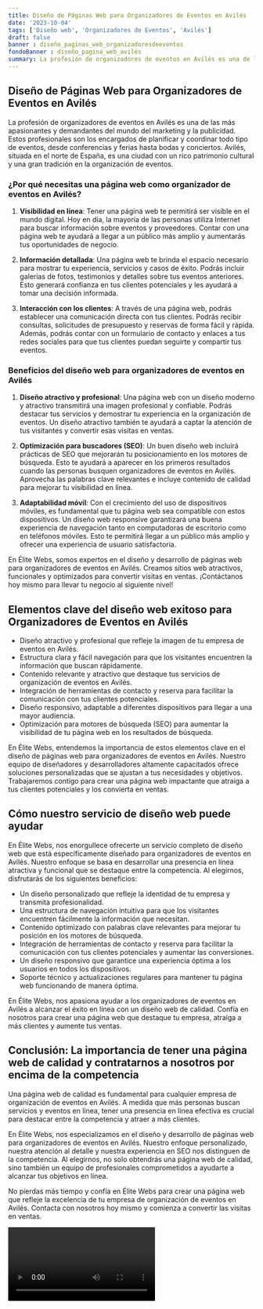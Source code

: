 ```yaml
---
title: Diseño de Páginas Web para Organizadores de Eventos en Avilés
date: '2023-10-04'
tags: ['Diseño web', 'Organizadores de Eventos', 'Avilés']
draft: false
banner : diseño_paginas_web_organizadoresdeeventos
fondoBanner : diseño_pagina_web_avilés
summary: La profesión de organizadores de eventos en Avilés es una de las más apasionantes y demandantes del mundo del marketing y la publicidad. Estos profesionales son los encargados de planificar y coordinar todo tipo de eventos, desde conferencias y ferias hasta bodas y conciertos. Avilés, situada en el norte de España, es una ciudad con un rico patrimonio cultural y una gran tradición en la organización de eventos.
---
```


## Diseño de Páginas Web para Organizadores de Eventos en Avilés

La profesión de organizadores de eventos en Avilés es una de las más apasionantes y demandantes del mundo del marketing y la publicidad. Estos profesionales son los encargados de planificar y coordinar todo tipo de eventos, desde conferencias y ferias hasta bodas y conciertos. Avilés, situada en el norte de España, es una ciudad con un rico patrimonio cultural y una gran tradición en la organización de eventos.

### ¿Por qué necesitas una página web como organizador de eventos en Avilés?

1. **Visibilidad en línea**: Tener una página web te permitirá ser visible en el mundo digital. Hoy en día, la mayoría de las personas utiliza Internet para buscar información sobre eventos y proveedores. Contar con una página web te ayudará a llegar a un público más amplio y aumentarás tus oportunidades de negocio.

2. **Información detallada**: Una página web te brinda el espacio necesario para mostrar tu experiencia, servicios y casos de éxito. Podrás incluir galerías de fotos, testimonios y detalles sobre tus eventos anteriores. Esto generará confianza en tus clientes potenciales y les ayudará a tomar una decisión informada.

3. **Interacción con los clientes**: A través de una página web, podrás establecer una comunicación directa con tus clientes. Podrás recibir consultas, solicitudes de presupuesto y reservas de forma fácil y rápida. Además, podrás contar con un formulario de contacto y enlaces a tus redes sociales para que tus clientes puedan seguirte y compartir tus eventos.

### Beneficios del diseño web para organizadores de eventos en Avilés

1. **Diseño atractivo y profesional**: Una página web con un diseño moderno y atractivo transmitirá una imagen profesional y confiable. Podrás destacar tus servicios y demostrar tu experiencia en la organización de eventos. Un diseño atractivo también te ayudará a captar la atención de tus visitantes y convertir esas visitas en ventas.

2. **Optimización para buscadores (SEO)**: Un buen diseño web incluirá prácticas de SEO que mejorarán tu posicionamiento en los motores de búsqueda. Esto te ayudará a aparecer en los primeros resultados cuando las personas busquen organizadores de eventos en Avilés. Aprovecha las palabras clave relevantes e incluye contenido de calidad para mejorar tu visibilidad en línea.

3. **Adaptabilidad móvil**: Con el crecimiento del uso de dispositivos móviles, es fundamental que tu página web sea compatible con estos dispositivos. Un diseño web responsive garantizará una buena experiencia de navegación tanto en computadoras de escritorio como en teléfonos móviles. Esto te permitirá llegar a un público más amplio y ofrecer una experiencia de usuario satisfactoria.

En Élite Webs, somos expertos en el diseño y desarrollo de páginas web para organizadores de eventos en Avilés. Creamos sitios web atractivos, funcionales y optimizados para convertir visitas en ventas. ¡Contáctanos hoy mismo para llevar tu negocio al siguiente nivel!

<GifSeo />

<Cta />

## Elementos clave del diseño web exitoso para Organizadores de Eventos en Avilés

- Diseño atractivo y profesional que refleje la imagen de tu empresa de eventos en Avilés.
- Estructura clara y fácil navegación para que los visitantes encuentren la información que buscan rápidamente.
- Contenido relevante y atractivo que destaque tus servicios de organización de eventos en Avilés.
- Integración de herramientas de contacto y reserva para facilitar la comunicación con tus clientes potenciales.
- Diseño responsivo, adaptable a diferentes dispositivos para llegar a una mayor audiencia.
- Optimización para motores de búsqueda (SEO) para aumentar la visibilidad de tu página web en los resultados de búsqueda.

En Élite Webs, entendemos la importancia de estos elementos clave en el diseño de páginas web para organizadores de eventos en Avilés. Nuestro equipo de diseñadores y desarrolladores altamente capacitados ofrece soluciones personalizadas que se ajustan a tus necesidades y objetivos. Trabajaremos contigo para crear una página web impactante que atraiga a tus clientes potenciales y los convierta en ventas.

## Cómo nuestro servicio de diseño web puede ayudar

En Élite Webs, nos enorgullece ofrecerte un servicio completo de diseño web que está específicamente diseñado para organizadores de eventos en Avilés. Nuestro enfoque se basa en desarrollar una presencia en línea atractiva y funcional que se destaque entre la competencia. Al elegirnos, disfrutarás de los siguientes beneficios:

- Un diseño personalizado que refleje la identidad de tu empresa y transmita profesionalidad.
- Una estructura de navegación intuitiva para que los visitantes encuentren fácilmente la información que necesitan.
- Contenido optimizado con palabras clave relevantes para mejorar tu posición en los motores de búsqueda.
- Integración de herramientas de contacto y reserva para facilitar la comunicación con tus clientes potenciales y aumentar las conversiones.
- Un diseño responsivo que garantice una experiencia óptima a los usuarios en todos los dispositivos.
- Soporte técnico y actualizaciones regulares para mantener tu página web funcionando de manera óptima.

En Élite Webs, nos apasiona ayudar a los organizadores de eventos en Avilés a alcanzar el éxito en línea con un diseño web de calidad. Confía en nosotros para crear una página web que destaque tu empresa, atraiga a más clientes y aumente tus ventas.

## Conclusión: La importancia de tener una página web de calidad y contratarnos a nosotros por encima de la competencia

Una página web de calidad es fundamental para cualquier empresa de organización de eventos en Avilés. A medida que más personas buscan servicios y eventos en línea, tener una presencia en línea efectiva es crucial para destacar entre la competencia y atraer a más clientes.

En Élite Webs, nos especializamos en el diseño y desarrollo de páginas web para organizadores de eventos en Avilés. Nuestro enfoque personalizado, nuestra atención al detalle y nuestra experiencia en SEO nos distinguen de la competencia. Al elegirnos, no solo obtendrás una página web de calidad, sino también un equipo de profesionales comprometidos a ayudarte a alcanzar tus objetivos en línea.

No pierdas más tiempo y confía en Élite Webs para crear una página web que refleje la excelencia de tu empresa de organización de eventos en Avilés. Contacta con nosotros hoy mismo y comienza a convertir las visitas en ventas.

<Video />

<CtaBot job='Organizadores de Eventos' city='Avilés'/>

<Gmaps query='Avilés+españa+maps' />